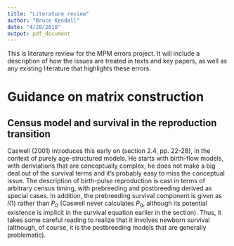 ```yaml
---
title: "Literature review"
author: "Bruce Kendall"
date: "4/20/2018"
output: pdf_document
---
```


This is literature review for the MPM errors project. It will include a description of how the issues are treated in texts and key papers, as well as any existing literature that highlights these errors.

# Guidance on matrix construction
## Census model and survival in the reproduction transition
Caswell (2001) introduces this early on (section 2.4, pp. 22-28), in the context of purely age-structured models. He starts with birth-flow models, with deriviations that are conceptually complex; he does not make a big deal out of the survival terms and it's probably easy to miss the conceptual issue. The description of birth-pulse reproduction is cast in terms of arbitrary census timing, with prebreeding and postbreeding derived as special cases. In addition, the prebreeding survival component is given as $l(1)$ rather than $P_0$ (Caswell never calculates $P_0$, although its potential existence is implicit in the survival equation earlier in the section). Thus, it takes some careful reading to realize that it involves newborn survival (although, of course, it is the postbreeding models that are generally problematic).
